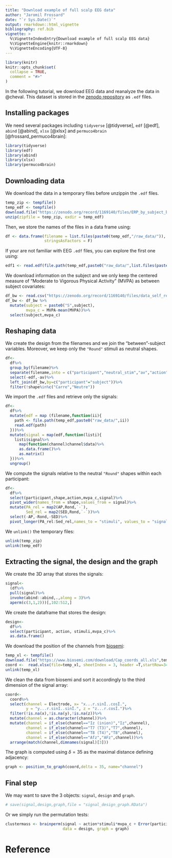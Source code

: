 ```yaml
---
title: "Download example of full scalp EEG data"
author: "Jaromil Frossard"
date: "`r Sys.Date()`"
output: rmarkdown::html_vignette
bibliography: ref.bib
vignette: >
  %\VignetteIndexEntry{Download example of full scalp EEG data}
  %\VignetteEngine{knitr::rmarkdown}
  %\VignetteEncoding{UTF-8}
---
```


```r
library(knitr)
knitr::opts_chunk$set(
  collapse = TRUE,
  comment = "#>"
)
```



In the following tutorial, we download EEG data and reanalyze the data in @cheval. This dataset is stored in the [zenodo repository](https://zenodo.org/record/1169140) as `.edf` files.

## Installing packages

We need several packages including `tidyverse`  [@tidyverse], `edf` [@edf], `abind` [@abind], `xlsx` [@xlsx] and `permuco4brain` [@frossard_permuco4brain]:

```r
library(tidyverse)
library(edf)
library(abind)
library(xlsx)
library(permuco4brain)
```

## Downloading data

We download the data in a temporary files before unzippin the `.edf` files.

```r
temp_zip <- tempfile()
temp_edf <- tempfile()
download.file("https://zenodo.org/record/1169140/files/ERP_by_subject_by_condition_data.zip",temp_zip)
unzip(zipfile = temp_zip, exdir = temp_edf)
```


Then, we store the names of the files in a data frame using:

```r
df <- data.frame(filename = list.files(paste0(temp_edf,"/raw_data/")),
                 stringsAsFactors = F)
```


If your are not familiar with EEG `.edf` files, you can explore the first one using:

```r
edf1 <- read.edf(file.path(temp_edf,paste0("raw_data/",list.files(paste0(temp_edf,"/raw_data/"))[1])))
```


We download information on the subject and we only keep the centered measure of "Moderate to Vigorous Physical Activity" (MVPA) as between subject covariates:

```r
df_bw <- read.csv("https://zenodo.org/record/1169140/files/data_self_report_R_subset_zen.csv",sep=";")
df_bw <- df_bw %>%
  mutate(subject = paste0("S",subject),
         mvpa_c = MVPA-mean(MVPA))%>%
  select(subject,mvpa_c)
``` 


## Reshaping data

We create the design from the filenames and we join the "between"-subject variables. Moreover, we keep only the `"Round"` stimuli as neutral shapes.

```r
df<- 
  df%>%
  group_by(filename)%>%
  separate(filename,into = c("participant","neutral_stim","av","action","shape","edf"),remove = F)%>%
  select(-edf,-av)%>%
  left_join(df_bw,by=c("participant"="subject"))%>%
  filter(!shape%in%c("Carre","Neutre"))
```


We import the `.edf` files and retrieve only the signals:

```r
df<-
  df%>%
  mutate(edf = map (filename,function(ii){
    path <- file.path(temp_edf,paste0("raw_data/",ii))
    read.edf(path)
  }))%>%
  mutate(signal = map(edf,function(listi){
    listi$signal%>%
      map(function(channel)channel$data)%>%
      as.data.frame()%>%
      as.matrix()
  }))%>%
  ungroup()
```

We compute the signals relative to the neutral `"Round"` shapes within each participant:

```r
df<-
  df%>%
  select(participant,shape,action,mvpa_c,signal)%>%
  pivot_wider(names_from = shape,values_from = signal)%>%
  mutate(PA_rel = map2(AP,Rond,`-`),
         Sed_rel = map2(SED,Rond,`-`))%>%
  select(-AP,-Rond,-SED)%>%
  pivot_longer(PA_rel:Sed_rel,names_to = "stimuli", values_to = "signal")
```

We `unlink()` the temporary files:

```r
unlink(temp_zip)
unlink(temp_edf)
```

## Extracting the signal, the design and the graph

We create the 3D array that stores the signals:

```r
signal<- 
  (df%>%
  pull(signal)%>%
  invoke(abind::abind,.,along = 3)%>%
  aperm(c(3,1,2)))[,102:512,]
```

We create the dataframe that stores the design:

```r
design<-
  df%>%
  select(participant, action, stimuli,mvpa_c)%>%
  as.data.frame()
```

We download the position of the channels from [biosemi](www.biosemi.com):

```r
temp_xl <- tempfile()
download.file("https://www.biosemi.com/download/Cap_coords_all.xls",temp_xl,mode="wb")
coord <-  read.xlsx(file=temp_xl, sheetIndex = 3, header =T,startRow=34)
unlink(temp_xl)
```

We clean the data from biosemi and sort it accordingly to the third dimension of the signal array:

```r
coord<- 
  coord%>%
  select(channel = Electrode, x= "x...r.sinÎ..cosÏ.",
         y = "y...r.sinÎ..sinÏ.", z = "z...r.cosÎ.")%>%
  filter(!is.na(x),!is.na(y),!is.na(z))%>%
  mutate(channel = as.character(channel))%>%
  mutate(channel = if_else(channel=="Iz (inion)","Iz",channel),
         channel = if_else(channel=="T7 (T3)","T7",channel),
         channel = if_else(channel=="T8 (T4)","T8",channel),
         channel = if_else(channel=="Afz","AFz",channel))%>%
  arrange(match(channel,dimnames(signal)[3]))
```

The graph is computed using $\delta=35$ as the maximal distance defining adjacency:

```r
graph <- position_to_graph(coord,delta = 35, name="channel")
```


## Final step

We may want to save the 3 objects: `signal`, `design` and `graph`.

```r
# save(signal,design,graph,file = "signal_design_graph.RData")
```

Or we simply run the permutation tests:

```r
clustermass <- brainperm(signal ~ action*stimuli*mvpa_c + Error(participant/(action*stimuli)),
                         data = design, graph = graph)
```


<!-- We vizualise the result with a heatmap for the effect of the stimuli: -->

<!-- ```{r echo=F,eval=T} -->
<!-- library(permuco4brain) -->
<!-- #load("../model.RData") -->
<!-- clustermass<-model -->
<!-- ``` -->

<!-- ```{r out.width="100%",dpi=144,fig.width=10,fig.height=10} -->
<!-- image(clustermass, effect = 2) -->
<!-- ``` -->

<!-- Or to have a better understanding of the sptial distribution we can plot a graph the select samples (corresponding to 195ms, 214ms, 234ms and 254ms): -->


<!-- ```{r out.width="100%",dpi=144,fig.width=10,fig.height=10} -->
<!-- plot(clustermass, effect = 2,samples = c(100,120,120,130)) -->
<!-- ``` -->



# Reference

